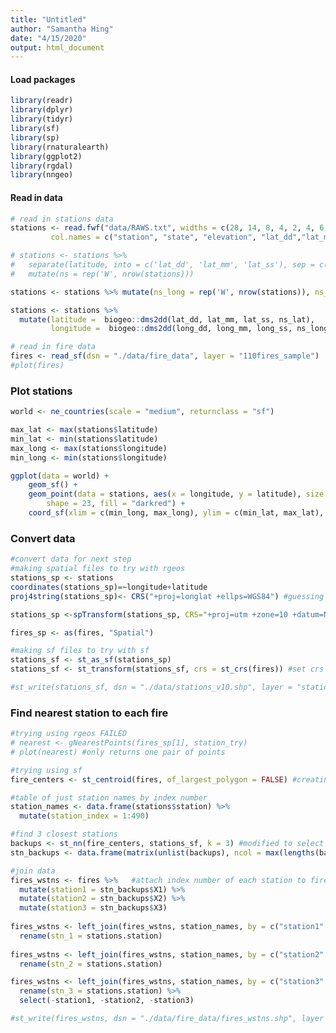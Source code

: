 ```yaml
---
title: "Untitled"
author: "Samantha Hing"
date: "4/15/2020"
output: html_document
---
```

#### Load packages
```r
library(readr)
library(dplyr)
library(tidyr)
library(sf)
library(sp)
library(rnaturalearth)
library(ggplot2)
library(rgdal)
library(nngeo)

```

#### Read in data
```r
# read in stations data
stations <- read.fwf("data/RAWS.txt", widths = c(28, 14, 8, 4, 2, 4, 6, 2, 2), 
         col.names = c("station", "state", "elevation", "lat_dd","lat_mm","lat_ss","long_dd", "long_mm", "long_ss"), skip = 3, colClasses = c("character", "character", "integer", "integer", "integer", "integer", "integer", "integer", "integer"), stringsAsFactors = FALSE, nrow = 493)

# stations <- stations %>%
#   separate(latitude, into = c('lat_dd', 'lat_mm', 'lat_ss'), sep = c(2, 4)) %>%
#   mutate(ns = rep('W', nrow(stations))) 

stations <- stations %>% mutate(ns_long = rep('W', nrow(stations)), ns_lat = rep('N', nrow(stations)))

stations <- stations %>% 
  mutate(latitude =  biogeo::dms2dd(lat_dd, lat_mm, lat_ss, ns_lat), 
         longitude =  biogeo::dms2dd(long_dd, long_mm, long_ss, ns_long))

# read in fire data
fires <- read_sf(dsn = "./data/fire_data", layer = "110fires_sample")
#plot(fires)
```

### Plot stations
```r
world <- ne_countries(scale = "medium", returnclass = "sf")

max_lat <- max(stations$latitude)
min_lat <- min(stations$latitude)
max_long <- max(stations$longitude)
min_long <- min(stations$longitude)

ggplot(data = world) +
    geom_sf() +
    geom_point(data = stations, aes(x = longitude, y = latitude), size = 4, 
        shape = 23, fill = "darkred") +
    coord_sf(xlim = c(min_long, max_long), ylim = c(min_lat, max_lat), expand = FALSE)
```

### Convert data
```r
#convert data for next step
#making spatial files to try with rgeos
stations_sp <- stations
coordinates(stations_sp)=~longitude+latitude
proj4string(stations_sp)<- CRS("+proj=longlat +ellps=WGS84") #guessing at original data's projection

stations_sp <-spTransform(stations_sp, CRS="+proj=utm +zone=10 +datum=NAD83") #change to UTM to match fire data

fires_sp <- as(fires, "Spatial")

#making sf files to try with sf
stations_sf <- st_as_sf(stations_sp)
stations_sf <- st_transform(stations_sf, crs = st_crs(fires)) #set crs to match fire data

#st_write(stations_sf, dsn = "./data/stations_v10.shp", layer = "stations_v10.shp")
```


### Find nearest station to each fire

```r
#trying using rgeos FAILED
# nearest <- gNearestPoints(fires_sp[1], station_try)
# plot(nearest) #only returns one pair of points

#trying using sf
fire_centers <- st_centroid(fires, of_largest_polygon = FALSE) #creating points for centroid of fires

#table of just station names by index number
station_names <- data.frame(stations$station) %>%
  mutate(station_index = 1:490)

#find 3 closest stations
backups <- st_nn(fire_centers, stations_sf, k = 3) #modified to select three closest neighbors
stn_backups <- data.frame(matrix(unlist(backups), ncol = max(lengths(backups)), byrow = TRUE)) #get into df

#join data
fires_wstns <- fires %>%   #attach index number of each station to fire data
  mutate(station1 = stn_backups$X1) %>%
  mutate(station2 = stn_backups$X2) %>%
  mutate(station3 = stn_backups$X3)
 
fires_wstns <- left_join(fires_wstns, station_names, by = c("station1" = "station_index")) %>%
  rename(stn_1 = stations.station)
  
fires_wstns <- left_join(fires_wstns, station_names, by = c("station2" = "station_index")) %>%
  rename(stn_2 = stations.station)

fires_wstns <- left_join(fires_wstns, station_names, by = c("station3" = "station_index")) %>%
  rename(stn_3 = stations.station) %>%
  select(-station1, -station2, -station3)

#st_write(fires_wstns, dsn = "./data/fire_data/fires_wstns.shp", layer = "fires_wstns.shp")

```

